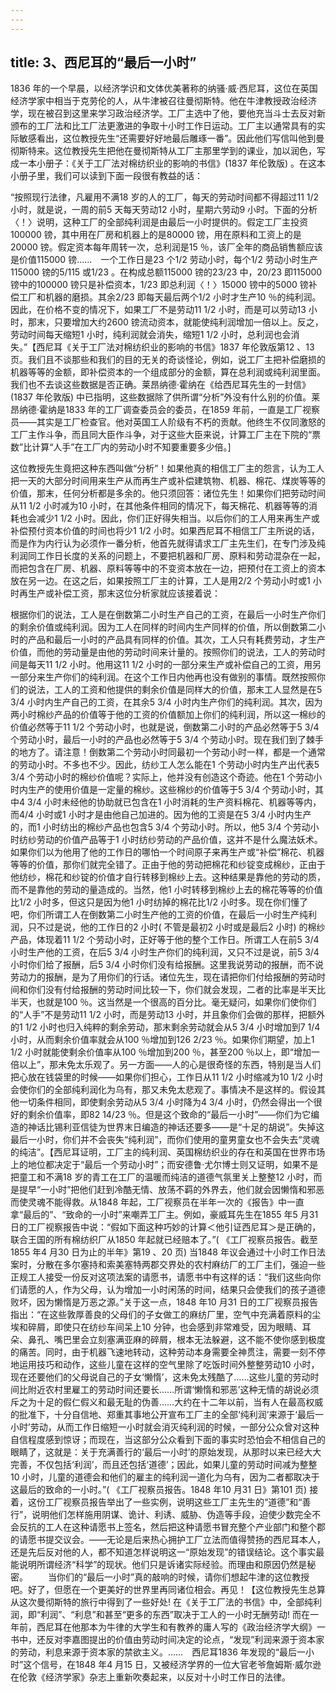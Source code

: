```yaml
---
---
---
```

title: 3、西尼耳的“最后一小时”
---




1836 年的一个早晨，以经济学识和文体优美著称的纳骚·威·西尼耳，这位在英国经济学家中相当于克劳伦的人，从牛津被召往曼彻斯特。他在牛津教授政治经济学，现在被召到这里来学习政治经济学。工厂主选中了他，要他充当斗士去反对新颁布的工厂法和比工厂法更激进的争取十小时工作日运动。工厂主以通常具有的实际敏感看出，这位教授先生“还需要好好地最后雕琢一番”。因此他们写信叫他到曼彻斯特来。这位教授先生把他在曼彻斯特从工厂主那里学到的课业，加以润色，写成一本小册子：《关于工厂法对棉纺织业的影响的书信》(1837 年伦敦版) 。在这本小册子里，我们可以读到下面一段很有教益的话：

“按照现行法律，凡雇用不满18 岁的人的工厂，每天的劳动时间都不得超过11 1/2 小时，就是说，一周的前5 天每天劳动12 小时，星期六劳动9 小时。下面的分析〈！〉说明，这种工厂的全部纯利润是由最后一小时提供的。假定工厂主投资100000 镑，其中用在厂房和机器上的是80000 镑，用在原料和工资上的是20000 镑。假定资本每年周转一次，总利润是15 ％，该厂全年的商品销售额应该是价值115000 镑……　一个工作日是23 个1/2 劳动小时，每个1/2 劳动小时生产115000 镑的5/115 或1/23 。在构成总额115000 镑的23/23 中，20/23 即115000 镑中的100000 镑只是补偿资本，1/23 即总利润〈！〉15000 镑中的5000 镑补偿工厂和机器的磨损。其余2/23 即每天最后两个1/2 小时才生产10 ％的纯利润。因此，在价格不变的情况下，如果工厂不是劳动11 1/2 小时，而是可以劳动13 小时，那末，只要增加大约2600 镑流动资本，就能使纯利润增加一倍以上。反之，劳动时间每天缩短1 小时，纯利润就会消失，缩短1 1/2 小时，总利润也会消失。”【西尼耳《关于工厂法对棉纺织业的影响的书信》1837 年伦敦版第12 、13 页。我们且不谈那些和我们的目的无关的奇谈怪论，例如，说工厂主把补偿磨损的机器等等的金额，即补偿资本的一个组成部分的金额，算在总利润或纯利润里面。我们也不去谈这些数据是否正确。莱昂纳德·霍纳在《给西尼耳先生的一封信》(1837 年伦敦版) 中已指明，这些数据除了供所谓“分析”外没有什么别的价值。莱昂纳德·霍纳是1833 年的工厂调查委员会的委员，在1859 年前，一直是工厂视察员——其实是工厂检查官。他对英国工人阶级有不朽的贡献。他终生不仅同激怒的工厂主作斗争，而且同大臣作斗争，对于这些大臣来说，计算工厂主在下院的“票数”比计算“人手”在工厂内的劳动小时不知要重要多少倍。]

这位教授先生竟把这种东西叫做“分析”！如果他真的相信工厂主的怨言，认为工人把一天的大部分时间用来生产从而再生产或补偿建筑物、机器、棉花、煤炭等等的价值，那末，任何分析都是多余的。他只须回答：诸位先生！如果你们把劳动时间从11 1/2 小时减为10 小时，在其他条件相同的情况下，每天棉花、机器等等的消耗也会减少1 1/2 小时。因此，你们正好得失相当。以后你们的工人用来再生产或补偿预付资本价值的时间也将少1 1/2 小时。如果西尼耳不相信工厂主所说的话，而是作为内行认为必须作一番分析，他首先就得请求工厂主先生们，在专门涉及纯利润同工作日长度的关系的问题上，不要把机器和厂房、原料和劳动混杂在一起，而把包含在厂房、机器、原料等等中的不变资本放在一边，把预付在工资上的资本放在另一边。在这之后，如果按照工厂主的计算，工人是用2/2 个劳动小时或1 小时再生产或补偿工资，那末这位分析家就应该接着说：

根据你们的说法，工人是在倒数第二小时生产自己的工资，在最后一小时生产你们的剩余价值或纯利润。因为工人在同样的时间内生产同样的价值，所以倒数第二小时的产品和最后一小时的产品具有同样的价值。其次，工人只有耗费劳动，才生产价值，而他的劳动量是由他的劳动时间来计量的。按照你们的说法，工人的劳动时间是每天11 1/2 小时。他用这11 1/2 小时的一部分来生产或补偿自己的工资，用另一部分来生产你们的纯利润。在这个工作日内他再也没有做别的事情。既然按照你们的说法，工人的工资和他提供的剩余价值是同样大的价值，那末工人显然是在5 3/4 小时内生产自己的工资，在其余5 3/4 小时内生产你们的纯利润。其次，因为两小时棉纱产品的价值等于他的工资的价值额加上你们的纯利润，所以这一棉纱的价值必然等于11 1/2 个劳动小时，也就是说，倒数第二小时的产品必然等于5 3/4 个劳动小时，最后一小时的产品也必然等于5 3/4 个劳动小时。现在我们到了棘手的地方了。请注意！倒数第二个劳动小时同最初一个劳动小时一样，都是一个通常的劳动小时。不多也不少。因此，纺纱工人怎么能在1 个劳动小时内生产出代表5 3/4 个劳动小时的棉纱价值呢？实际上，他并没有创造这个奇迹。他在1 个劳动小时内生产的使用价值是一定量的棉纱。这些棉纱的价值等于5 3/4 个劳动小时，其中4 3/4 小时未经他的协助就已包含在1 小时消耗的生产资料棉花、机器等等内，而4/4 小时或1 小时才是由他自己加进的。因为他的工资是在5 3/4 小时内生产的，而1 小时纺出的棉纱产品也包含5 3/4 个劳动小时。所以，他5 3/4 个劳动小时纺纱劳动的价值产品等于1 小时纺纱劳动的产品价值，这并不是什么魔法妖术。如果你们以为他用了他的工作日的哪怕一个时间原子来再生产或“补偿”棉花、机器等等的价值，那你们就完全错了。正由于他的劳动把棉花和纱锭变成棉纱，正由于他纺纱，棉花和纱锭的价值才自行转移到棉纱上去。这种结果是靠他的劳动的质，而不是靠他的劳动的量造成的。当然，他1 小时转移到棉纱上去的棉花等等的价值比1/2 小时多，但这只是因为他1 小时纺掉的棉花比1/2 小时多。现在你们懂了吧，你们所谓工人在倒数第二小时生产他的工资的价值，在最后一小时生产纯利润，只不过是说，他的工作日的2 小时( 不管是最初2 小时或是最后2 小时) 的棉纱产品，体现着11 1/2 个劳动小时，正好等于他的整个工作日。所谓工人在前5 3/4 小时生产他的工资，在后5 3/4 小时生产你们的纯利润，又只不过是说，前5 3/4 小时你们给了报酬，后5 3/4 小时你们没有给报酬。这里我说劳动的报酬，而不说劳动力的报酬，是为了用你们的行话。诸位先生，现在请把你们付给报酬的劳动时间和你们没有付给报酬的劳动时间比较一下，你们就会发现，二者的比率是半天比半天，也就是100 ％。这当然是一个很高的百分比。毫无疑问，如果你们使你们的“人手”不是劳动11 1/2 小时，而是劳动13 小时，并且象你们会做的那样，把额外的1 1/2 小时也归入纯粹的剩余劳动，那末剩余劳动就会从5 3/4 小时增加到7 1/4 小时，从而剩余价值率就会从100 ％增加到126 2/23 ％。如果你们期望，加上1 1/2 小时就能使剩余价值率从100 ％增加到200 ％，甚至200 ％以上，即“增加一倍以上”，那未免太乐观了。另一方面——人的心是很奇怪的东西，特别是当人们把心放在钱袋里的时候——如果你们担心，工作日从11 1/2 小时缩减为10 1/2 小时会使你们的全部纯利润化为乌有，那又未免太悲观了。事情决不是这样的。假设其他一切条件相同，即使剩余劳动从5 3/4 小时降为4 3/4 小时，仍然会得出一个很好的剩余价值率，即82 14/23 ％。但是这个致命的“最后一小时”——你们为它编造的神话比锡利亚信徒为世界末日编造的神话还要多——是“十足的胡说”。失掉这最后一小时，你们并不会丧失“纯利润”，而你们使用的童男童女也不会失去“灵魂的纯洁”。【西尼耳证明，工厂主的纯利润、英国棉纺织业的存在和英国在世界市场上的地位都决定于“最后一个劳动小时”；而安德鲁·尤尔博士则又证明，如果不是把童工和不满18 岁的青工在工厂的温暖而纯洁的道德气氛里关上整整12 小时，而是提早“一小时”把他们赶到冷酷无情、放荡不羁的外界去，他们就会因懒惰和邪恶而使灵魂不能得救。从1848 年起，工厂视察员在半年一次的《报告》中一直拿“最后的”、“致命的一小时”来嘲弄工厂主。例如，豪威耳先生在1855 年5 月31 日的工厂视察报告中说：“假如下面这种巧妙的计算＜他引证西尼耳＞是正确的，联合王国的所有棉纺织厂从1850 年起就已经赔本了。”( 《工厂视察员报告。截至1855 年4 月30 日为止的半年》第19 、20 页) 当1848 年议会通过十小时工作日法案时，分散在多尔塞持和索美塞特两郡交界处的农村麻纺厂的工厂主们，强迫一些正规工人接受一份反对这项法案的请愿书，请愿书中有这样的话：“我们这些向你们请愿的人，作为父母，认为增加一小时闲荡的时间，结果只会使我们的孩子道德败坏，因为懒惰是万恶之源。”关于这一点，1848 年10 月31 日的工厂视察员报告指出：“在这些敦厚善良的父母们的子女做工的麻纺厂里，空气中充满着原料的尘埃和碎屑，即使只在纺纱车间呆上10 分钟，也会感到非常难受，因为眼睛、耳朵、鼻孔、嘴巴里会立刻塞满亚麻的碎屑，根本无法躲避，这不能不使你感到极度的痛苦。同时，由于机器飞速地转动，这种劳动本身需要全神贯注，需要一刻不停地运用技巧和动作，这些儿童在这样的空气里除了吃饭时间外整整劳动10 小时，现在还要他们的父母说自己的子女‘懒惰’，这未免太残酷了……这些儿童的劳动时间比附近农村里雇工的劳动时间还要长……所谓‘懒惰和邪恶’这种无情的胡说必须斥之为十足的假仁假义和最无耻的伪善……大约在十二年以前，当有人在最高权威的批准下，十分自信地、郑重其事地公开宣布工厂主的全部‘纯利润’来源于‘最后一小时’劳动，从而工作日缩短一小时就会消灭纯利润的时候，一部分公众曾对这种自信程度感到惊讶；而现在，当这部分公众看到下面的事实时恐怕会不相信自己的眼睛了，这就是：关于充满善行的‘最后一小时’的原始发现，从那时以来已经大大完善，不仅包括‘利润’，而且还包括‘道德’；因此，如果儿童的劳动时间减为整整10 小时，儿童的道德会和他们的雇主的纯利润一道化为乌有，因为二者都取决于这最后的致命的一小时。”( 《工厂视察员报告。1848 年10 月31 日》第101 页) 接着，这份工厂视察员报告举出了一些实例，说明这些工厂主先生的“道德”和“善行”，说明他们怎样施用阴谋、诡计、利诱、威胁、伪造等手段，迫使少数完全不会反抗的工人在这种请愿书上签名，然后把这种请愿书冒充整个产业部门和整个郡的请愿书提交议会。——无论是后来热心拥护工厂立法而值得赞扬的西尼耳本人，还是先后反对他的人，都不知道怎样说明这一“原始发现”的错误结论。这个事实最能说明所谓经济“科学”的现状。他们只是诉诸实际经验。而理由和原因仍然是秘密。 　　当你们的“最后一小时”真的敲响的时候，请你们想起牛津的这位教授吧。好了，但愿在一个更美好的世界里再同诸位相会。再见！【这位教授先生总算从这次曼彻斯特的旅行中得到了一些好处! 在《关于工厂法的书信》中，全部纯利润，即“利润”、“利息”和甚至“更多的东西”取决于工人的一小时无酬劳动! 而在一年前，西尼耳在他那本为牛律的大学生和有教养的庸人写的《政治经济学大纲》一书中，还反对李嘉图提出的价值由劳动时间决定的论点，“发现”利润来源于资本家的劳动，利息来源于资本家的禁欲主义。……　西尼耳1836 年发现的“最后一小时”这个信号，在1848 年4 月15 日，又被经济学界的一位大官老爷詹姆斯·威尔逊在伦敦《经济学家》杂志上重新吹奏起来，以反对十小时工作日的法律。
